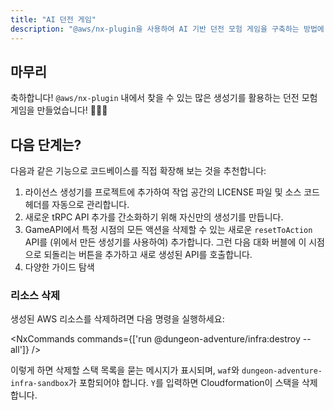 ```yaml
---
title: "AI 던전 게임"
description: "@aws/nx-plugin을 사용하여 AI 기반 던전 모험 게임을 구축하는 방법에 대한 연습"
---
```



## 마무리

축하합니다! `@aws/nx-plugin` 내에서 찾을 수 있는 많은 생성기를 활용하는 던전 모험 게임을 만들었습니다! 🎉🎉🎉

## 다음 단계는?

다음과 같은 기능으로 코드베이스를 직접 확장해 보는 것을 추천합니다:

1. <Link path="guides/license">라이선스 생성기</Link>를 프로젝트에 추가하여 작업 공간의 LICENSE 파일 및 소스 코드 헤더를 자동으로 관리합니다.
2. 새로운 tRPC API 추가를 간소화하기 위해 <Link path="get_started/tutorials/create-generator">자신만의 생성기를 만듭니다</Link>.
3. GameAPI에서 특정 시점의 모든 액션을 삭제할 수 있는 새로운 `resetToAction` API를 (위에서 만든 생성기를 사용하여) 추가합니다. 그런 다음 대화 버블에 이 시점으로 되돌리는 버튼을 추가하고 새로 생성된 API를 호출합니다.
4. 다양한 가이드 탐색

### 리소스 삭제

생성된 AWS 리소스를 삭제하려면 다음 명령을 실행하세요:

<NxCommands commands={['run @dungeon-adventure/infra:destroy --all']} />

이렇게 하면 삭제할 스택 목록을 묻는 메시지가 표시되며, `waf`와 `dungeon-adventure-infra-sandbox`가 포함되어야 합니다. `Y`를 입력하면 Cloudformation이 스택을 삭제합니다.